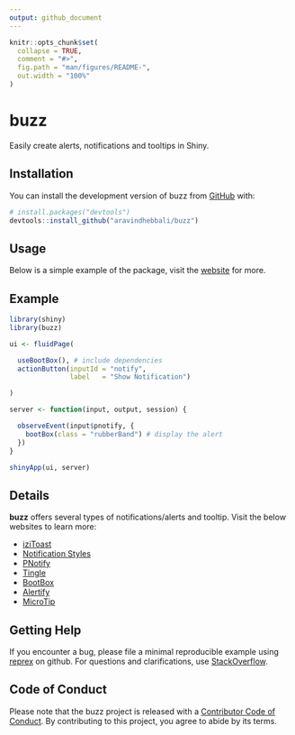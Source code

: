 ```yaml
---
output: github_document
---
```


<!-- README.md is generated from README.Rmd. Please edit that file -->

```r
knitr::opts_chunk$set(
  collapse = TRUE,
  comment = "#>",
  fig.path = "man/figures/README-",
  out.width = "100%"
)
```

# buzz

<!-- badges: start -->
<!-- badges: end -->

Easily create alerts, notifications and tooltips in Shiny.

## Installation

You can install the development version of buzz from [GitHub](https://github.com/) with:

``` r
# install.packages("devtools")
devtools::install_github("aravindhebbali/buzz")
```

## Usage

Below is a simple example of the package, visit the [website](https://buzz.rsquaredacademy.com) for more.

## Example

```r
library(shiny)
library(buzz)

ui <- fluidPage(

  useBootBox(), # include dependencies
  actionButton(inputId = "notify",
               label   = "Show Notification")

)

server <- function(input, output, session) {

  observeEvent(input$pnotify, {
    bootBox(class = "rubberBand") # display the alert
  })
}

shinyApp(ui, server)
```

## Details

**buzz** offers several types of notifications/alerts and tooltip. Visit the below websites to learn more:

- [iziToast](https://github.com/marcelodolza/iziToast)
- [Notification Styles](https://tympanus.net/Development/NotificationStyles/)
- [PNotify](https://github.com/sciactive/pnotify)
- [Tingle](https://github.com/robinparisi/tingle)
- [BootBox](https://github.com/makeusabrew/bootbox)
- [Alertify](https://github.com/MohammadYounes/AlertifyJS)
- [MicroTip](https://github.com/ghosh/microtip)


## Getting Help

If you encounter a bug, please file a minimal reproducible example using 
[reprex](https://reprex.tidyverse.org/index.html) on github. For questions and clarifications, 
use [StackOverflow](https://stackoverflow.com/).

## Code of Conduct

Please note that the buzz project is released with a [Contributor Code of Conduct](https://contributor-covenant.org/version/2/1/CODE_OF_CONDUCT.html). By contributing to this project, you agree to abide by its terms.
